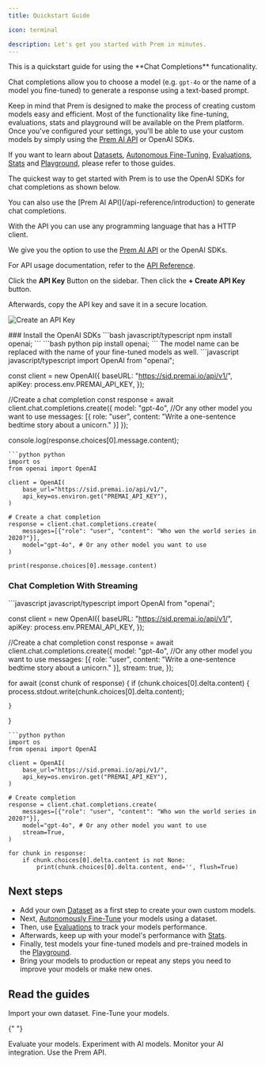 ```yaml
---
title: Quickstart Guide

icon: terminal

description: Let's get you started with Prem in minutes.
---
```

<Note>
This is a quickstart guide for using the **Chat Completions** funcationality. 

Chat completions allow you to choose a model (e.g. `gpt-4o` or the name of a model you fine-tuned) to generate a response using a text-based prompt.

Keep in mind that Prem is designed to make the process of creating custom models easy and efficient. Most of the functionality like fine-tuning, evaluations, stats and playground will be available on the Prem platform. Once you've configured your settings, you'll be able to use your custom models by simply using the [Prem AI API](/api-reference/introduction) or OpenAI SDKs.

If you want to learn about [Datasets](/datasets/overview), [Autonomous Fine-Tuning](/finetuning/overview), [Evaluations](/evaluations/overview), [Stats](/stats/overview) and [Playground](/playground/overview), please refer to those guides.
</Note>


The quickest way to get started with Prem is to use the OpenAI SDKs for chat completions as shown below.

<Note>
You can also use the [Prem AI API](/api-reference/introduction) to generate chat completions. 

With the API you can use any programming language that has a HTTP client.

We give you the option to use the [Prem AI API](/api-reference/introduction) or the OpenAI SDKs.
 
For API usage documentation, refer to the [API Reference](/api-reference/introduction).
</Note>

<Steps>
<Step title="Create an API Key 🔑">

Click the **API Key** Button on the sidebar. Then click the **+ Create API Key** button. 

Afterwards, copy the API key and save it in a secure location.

<img
  src="https://static.premai.io/prem-saas-docs/get-started/quick-start/create-api-key.png"
  alt="Create an API Key"
/>



</Step>

<Step title="Install the OpenAI SDKs">
### Install the OpenAI SDKs
<CodeGroup>
```bash javascript/typescript
npm install openai;
```
```bash python
pip install openai;
```
</CodeGroup>
</Step>

<Step title="Perfrom A Chat Completion">
<Note>
The model name can be replaced with the name of your fine-tuned models as well.
</Note>                      
<CodeGroup>
```javascript javascript/typescript
import OpenAI from "openai";

const client = new OpenAI({
    baseURL: "https://sid.premai.io/api/v1/",
    apiKey: process.env.PREMAI_API_KEY,
});

//Create a chat completion
const response = await client.chat.completions.create({
    model: "gpt-4o", //Or any other model you want to use
    messages: [{ role: "user", content: "Write a one-sentence bedtime story about a unicorn." }]
});

console.log(response.choices[0].message.content);
```
```python python
import os
from openai import OpenAI

client = OpenAI(
    base_url="https://sid.premai.io/api/v1/",
    api_key=os.environ.get("PREMAI_API_KEY"),
)

# Create a chat completion
response = client.chat.completions.create(
    messages=[{"role": "user", "content": "Who won the world series in 2020?"}],
    model="gpt-4o", # Or any other model you want to use
)

print(response.choices[0].message.content)
```
</CodeGroup>

### Chat Completion With Streaming
<CodeGroup>
```javascript javascript/typescript
import OpenAI from "openai";

const client = new OpenAI({
    baseURL: "https://sid.premai.io/api/v1/",
    apiKey: process.env.PREMAI_API_KEY,
});

//Create a chat completion
const response = await client.chat.completions.create({
    model: "gpt-4o", //Or any other model you want to use
    messages: [{ role: "user", content: "Write a one-sentence bedtime story about a unicorn." }],
    stream: true,
});

for await (const chunk of response) {
    if (chunk.choices[0].delta.content) {
        process.stdout.write(chunk.choices[0].delta.content);
        
    }
}
```
```python python
import os
from openai import OpenAI

client = OpenAI(
    base_url="https://sid.premai.io/api/v1/",
    api_key=os.environ.get("PREMAI_API_KEY"),
)

# Create completion
response = client.chat.completions.create(
    messages=[{"role": "user", "content": "Who won the world series in 2020?"}],
    model="gpt-4o", # Or any other model you want to use
    stream=True,
)

for chunk in response:
    if chunk.choices[0].delta.content is not None:
        print(chunk.choices[0].delta.content, end='', flush=True)
```
</CodeGroup>
</Step>
</Steps>



## Next steps

- Add your own [Dataset](/datasets/overview) as a first step to create your own custom models.
- Next, [Autonomously Fine-Tune](/finetuning/overview) your models using a dataset.
- Then, use [Evaluations](/evaluations/overview) to track your models performance.
- Afterwards, keep up with your model's performance with [Stats](/stats/overview).
- Finally, test models your fine-tuned models and pre-trained models in the [Playground](/playground/overview).
- Bring your models to production or repeat any steps you need to improve your models or make new ones.

## Read the guides

<CardGroup cols={3}>
<Card title="Datasets" icon="database" href="/datasets/overview">
  Import your own dataset.
</Card>


<Card title="Autonomous Fine-Tuning" icon="robot" href="/finetuning/overview">
    Fine-Tune your models.
</Card>

{" "}

<Card title="Evaluations" icon="flask" href="/evaluations/overview">
    Evaluate your models.
</Card>

</CardGroup>

<CardGroup cols={3}>
  <Card title="Playground" icon="play" href="/playground/overview">
    Experiment with AI models.
  </Card>
  <Card title="Stats" icon="chart-line" href="/stats/overview">
    Monitor your AI integration.
  </Card>
  <Card title="API" icon="code" href="/api-reference/introduction">
    Use the Prem API.
  </Card>
</CardGroup>



